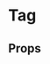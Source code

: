 
<Meta of={TagStories} />

# Tag

<ComponentLinkRow
  docsHref="https://design.domstol.no/987b33f71/p/19eec4-tag"
  figmaHref="https://www.figma.com/file/ewqSDmkgqDQ5PyOsRp4V5b/?node-id=7766%3A151028"
  githubHref="https://github.com/domstolene/designsystem/tree/main/packages/components/src/components/Tag"
  storybookHref="https://domstolene.github.io/designsystem/?path=/story/dds-components-components-tag--default"
/>

## Props

<Canvas of={TagStories.Default} sourceState="shown" />
<Controls of={TagStories.Default} />
